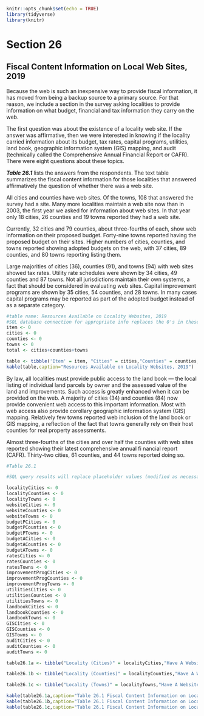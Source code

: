 ```r
knitr::opts_chunk$set(echo = TRUE)
library(tidyverse)
library(knitr)
```

# Section 26
## Fiscal Content Information on Local Web Sites, 2019

Because  the  web  is  such  an  inexpensive  way  to  provide  fiscal information, it has moved from being a backup source to a primary source. For that reason, we include a section in  the  survey  asking  localities to  provide  information  on  what  budget,  financial  and  tax  information  they  carry  on the web.

The first question was about the existence of a locality web  site.  If  the  answer  was  affirmative,  then  we  were  interested  in  knowing  if  the  locality  carried  information  about its budget, tax rates, capital programs, utilities, land book,  geographic  information  system  (GIS)  mapping,  and  audit  (technically  called  the  Comprehensive  Annual  Financial  Report  or  CAFR).  There  were  eight  questions  about these topics.

***Table 26.1*** lists the answers from the respondents. The text  table  summarizes  the  fiscal  content  information  for  those localities that answered affirmatively the question of whether there was a web site.

All cities and counties have web sites. Of the towns, 108 that answered the survey had a site. Many more localities maintain a web site now than in 2003, the first year we asked for information about web sites. In that year only 18 cities, 26 counties and 19 towns reported they had a web site. 

Currently, 32 cities and 79 counties, about  three-fourths of each, show web information on their proposed budget. Forty-nine towns reported having the proposed budget on their  sites.  Higher  numbers  of  cities,  counties,  and  towns  reported showing adopted budgets on the web, with 37 cities, 89 counties, and 80 towns reporting listing them.

Large majorities of cities (36), counties (91), and towns (94) with web sites showed tax rates. Utility rate schedules were shown by 34 cities, 49 counties and 87 towns. Not all jurisdictions maintain their own systems, a fact that should be considered in evaluating web sites. Capital improvement programs are shown by 35 cities, 54 counties, and 28 towns. In many cases capital programs may be reported as part of the adopted budget instead of as a separate category.

```r

#table name: Resources Available on Locality Websites, 2019
#SQL database connection for appropriate info replaces the 0's in these lists
item <- 0 
cities <- 0
counties <- 0
towns <- 0
total <- cities+counties+towns

table <- tibble('Item' = item, "Cities" = cities,"Counties" = counties,"Towns" = towns,"Total"=total)
kable(table,caption="Resources Available on Locality Websites, 2019")
```

By law, all localities must provide public access to the land book — the local listing of individual land parcels by owner and the assessed value of the land and improvements. Such  access  is  greatly  enhanced  when  it  can  be  provided  on the web. A majority of cities (34) and counties (84) now provide convenient web access to this important information. Most  with  web  access  also  provide  corollary  geographic  information system (GIS) mapping. Relatively few towns reported web inclusion of the land book or GIS mapping, a reflection of the fact that towns generally rely on their host counties for real property assessments. 

Almost  three-fourths  of  the  cities  and  over  half  the    counties  with  web  sites  reported  showing  their  latest  comprehensive annual fi nancial report (CAFR). Thirty-two cities, 61  counties, and 44 towns reported doing so.

```r

#Table 26.1

#SQL query results will replace placeholder values (modified as necessary, depending on how the info comes out)

localityCities <- 0
localityCounties <- 0
localityTowns <- 0
websiteCities <- 0
websiteCounties <- 0
websiteTowns <- 0
budgetPCities <- 0
budgetPCounties <- 0
budgetPTowns <- 0
budgetACities <- 0
budgetACounties <- 0
budgetATowns <- 0
ratesCities <- 0
ratesCounties <- 0
ratesTowns <- 0
improvementProgCities <- 0
improvementProgCounties <- 0
improvementProgTowns <- 0
utilitiesCities <- 0
utilitiesCounties <- 0
utilitiesTowns <- 0
landbookCities <- 0
landbookCounties <- 0
landbookTowns <- 0
GISCities <- 0
GISCounties <- 0
GISTowns <- 0
auditCities <- 0
auditCounties <- 0
auditTowns <- 0

table26.1a <- tibble("Locality (Cities)" = localityCities,"Have A Website?" = websiteCities, "Proposed Budget" = budgetPCities,"Adopted Budget" = budgetACities, "Tax Rates" = ratesCities, "Capital Improvement Programs"=improvementProgCities,"Utility Charges"=utilitiesCities,"Landbook Information" = landbookCities,"GIS Mapping" = GISCities, "Audit (CAFR)" = auditCities)

table26.1b <- tibble("Locality (Counties)" = localityCounties,"Have A Website?" = websiteCounties, "Proposed Budget" = budgetPCounties,"Adopted Budget" = budgetACounties, "Tax Rates" = ratesCounties, "Capital Improvement Programs"=improvementProgCounties,"Utility Charges"=utilitiesCounties,"Landbook Information" = landbookCounties,"GIS Mapping" = GISCounties, "Audit (CAFR)" = auditCounties)

table26.1c <- tibble("Locality (Towns)" = localityTowns,"Have A Website?" = websiteTowns, "Proposed Budget" = budgetPTowns,"Adopted Budget" = budgetATowns, "Tax Rates" = ratesTowns, "Capital Improvement Programs"=improvementProgTowns,"Utility Charges"=utilitiesTowns,"Landbook Information" = landbookTowns,"GIS Mapping" = GISTowns, "Audit (CAFR)" = auditTowns)

kable(table26.1a,caption="Table 26.1 Fiscal Content Information on Local Websites, 2019")
kable(table26.1b,caption="Table 26.1 Fiscal Content Information on Local Websites, 2019 (continued)")
kable(table26.1c,caption="Table 26.1 Fiscal Content Information on Local Websites, 2019 (continued)")
```

